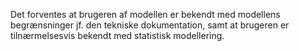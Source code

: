 Det forventes at brugeren af modellen er bekendt med modellens begrænsninger jf. den tekniske dokumentation, samt at brugeren er tilnærmelsesvis bekendt med statistisk modellering.
